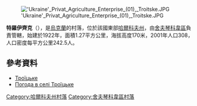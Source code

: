 [[Image:'Ukraine'_Privat_Agriculture_Enterprise_(01),_Troitske.JPG|right]]

{{coord|49|41|6|N|37|17|0|E|scale:100000_region:UA|display=title}}

'''特羅伊齊克'''（{{lang-uk|Троїцьке}}），是[[烏克蘭|烏克蘭]]的村落，位於該國東部[[哈爾科夫州|哈爾科夫州]]，由[[舍夫琴科韋區|舍夫琴科韋區]]負責管轄，始建於1922年，面積1.27平方公里，海拔高度170米，2001年人口308，人口密度每平方公里242.5人。

==參考資料==
* [http://w1.c1.rada.gov.ua/pls/z7502/A005?rdat1=09.01.2009&rf7571=34200 Троїцьке]
* [http://weather.in.ua/ua/har'kovskaja/26450 Погода в селі Троїцьке] {{Wayback|url=http://weather.in.ua/ua/har%27kovskaja/26450 |date=20210518131152 }}

{{DEFAULTSORT:Троїцьке}}
[[Category:哈爾科夫州村落|Category:哈爾科夫州村落]]
[[Category:舍夫琴科韋區村落|Category:舍夫琴科韋區村落]]


{{Kharkiv-geo-stub}}